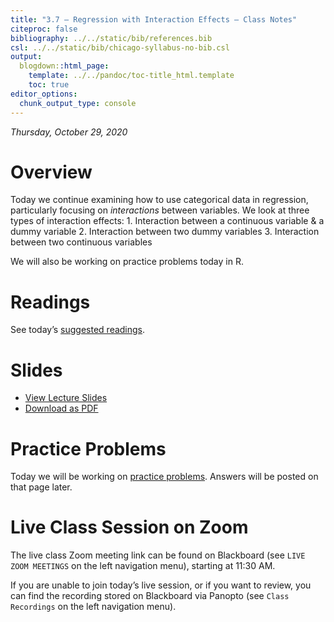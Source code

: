 ```yaml
---
title: "3.7 — Regression with Interaction Effects — Class Notes"
citeproc: false
bibliography: ../../static/bib/references.bib
csl: ../../static/bib/chicago-syllabus-no-bib.csl
output:
  blogdown::html_page:
    template: ../../pandoc/toc-title_html.template
    toc: true
editor_options: 
  chunk_output_type: console
---
```


*Thursday, October 29, 2020*

# Overview

Today we continue examining how to use categorical data in regression, particularly focusing on *interactions* between variables. We look at three types of interaction effects:
1. Interaction between a continuous variable & a dummy variable
2. Interaction between two dummy variables
3. Interaction between two continuous variables

We will also be working on practice problems today in R.

# Readings

See today’s [suggested readings](/reading/3.7-reading).

# Slides

- [<i class="fas fa-chalkboard-teacher"></i> View Lecture Slides](/slides/3.7-slides.html)
- [<i class="fas fa-file-pdf"></i> Download as PDF](/slides/3.7-slides.pdf)

# Practice Problems

Today we will be working on [practice problems](/r/3.7-r-practice). Answers will be posted on that page later.

# Live Class Session on Zoom

The live class <i class="fas fa-video"></i> Zoom meeting link can be found on Blackboard (see `LIVE ZOOM MEETINGS` on the left navigation menu), starting at 11:30 AM.

If you are unable to join today's live session, or if you want to review, you can find the recording stored on Blackboard via Panopto (see `Class Recordings` on the left navigation menu).